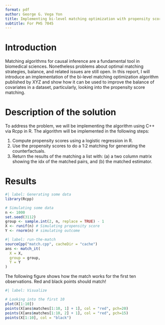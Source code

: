 ```yaml
---
format: pdf
author: George G. Vega Yon
title: Implementing bi-level matching optimization with propensity score
subtitle: For PHS 7045
---
```


# Introduction

Matching algorithms for causal inference are a fundamental tool in biomedical sciences. Nonetheless problems about optimal matching strategies, balance, and related issues are still open. In this report, I will introduce an implementation of the bi-level matching optimization algorithm published by XYZ and show how it can be used to improve the balance of covariates in a dataset, particularly, looking into the propensity score matching.

# Description of the solution

To address the problem, we will be implementing the algorithm using C++ via Rcpp in R. The algorithm will be implemented in the following steps:

1. Compute propensity scores using a logistic regression in R.
2. Use the propensity scores to do a 1:2 matching for generating the counterfactuals.
3. Return the results of the matching a list with: (a) a two column matrix showing the idx of the matched pairs, and (b) the matched estimator.


# Results

```r
#| label: Generating some data
library(Rcpp)

# Simulating some data
n <- 1000
set.seed(3112)
group <- sample.int(2, n, replace = TRUE) - 1
X <- runif(n) # Simulating propensity score
Y <- rnorm(n) # simulating outcome
```

```r
#| label: run-the-match
sourceCpp("match.cpp", cacheDir = "cache")
ans <- match_it(
  X = X,
  group = group,
  Y = Y  
)
```

The following figure shows how the match works for the first ten observations. Red and black points should match!

```r
#| label: Visualize

# Looking into the first 10
plot(X[1:10])
points(X[ans$matches[1:10, 1] + 1], col = "red", pch=20)
points(X[ans$matches[1:10, 2] + 1], col = "red", pch=15)
points(X[1:10], col = "black")
```

